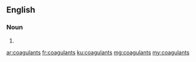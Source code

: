 ==English==

===Noun===
{{head|en|plural}}

# {{plural of|coagulant|lang=en|nocat=1}}

[[ar:coagulants]]
[[fr:coagulants]]
[[ku:coagulants]]
[[mg:coagulants]]
[[my:coagulants]]